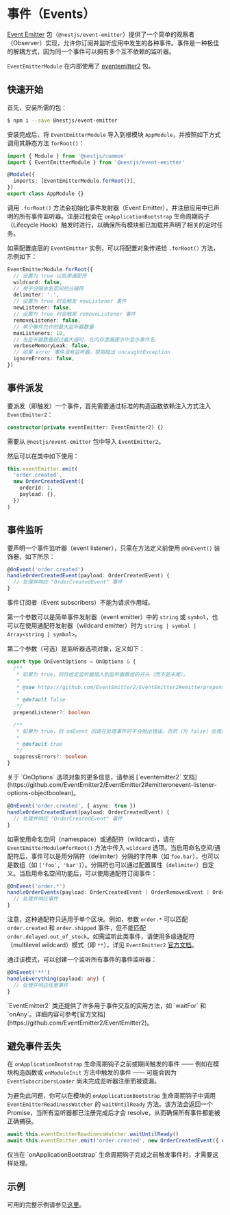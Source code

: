 # 事件（Events）

[Event Emitter](https://www.npmjs.com/package/@nestjs/event-emitter) 包（`@nestjs/event-emitter`）提供了一个简单的观察者（Observer）实现，允许你订阅并监听应用中发生的各种事件。事件是一种极佳的解耦方式，因为同一个事件可以拥有多个互不依赖的监听器。

`EventEmitterModule` 在内部使用了 [eventemitter2](https://github.com/EventEmitter2/EventEmitter2) 包。

## 快速开始

首先，安装所需的包：

```bash
$ npm i --save @nestjs/event-emitter
```

安装完成后，将 `EventEmitterModule` 导入到根模块 `AppModule`，并按照如下方式调用其静态方法 `forRoot()`：

```ts filename='app.module.ts'
import { Module } from '@nestjs/common'
import { EventEmitterModule } from '@nestjs/event-emitter'

@Module({
  imports: [EventEmitterModule.forRoot()],
})
export class AppModule {}
```

调用 `.forRoot()` 方法会初始化事件发射器（Event Emitter），并注册应用中已声明的所有事件监听器。注册过程会在 `onApplicationBootstrap` 生命周期钩子（Lifecycle Hook）触发时进行，以确保所有模块都已加载并声明了相关的定时任务。

如需配置底层的 `EventEmitter` 实例，可以将配置对象传递给 `.forRoot()` 方法，示例如下：

```ts
EventEmitterModule.forRoot({
  // 设置为 true 以启用通配符
  wildcard: false,
  // 用于分隔命名空间的分隔符
  delimiter: '.',
  // 设置为 true 时会触发 newListener 事件
  newListener: false,
  // 设置为 true 时会触发 removeListener 事件
  removeListener: false,
  // 单个事件允许的最大监听器数量
  maxListeners: 10,
  // 当监听器数量超过最大值时，在内存泄漏提示中显示事件名
  verboseMemoryLeak: false,
  // 如果 error 事件没有监听器，禁用抛出 uncaughtException
  ignoreErrors: false,
})
```

## 事件派发

要派发（即触发）一个事件，首先需要通过标准的构造函数依赖注入方式注入 `EventEmitter2`：

```ts
constructor(private eventEmitter: EventEmitter2) {}
```

<CalloutInfo>

需要从 `@nestjs/event-emitter` 包中导入 `EventEmitter2`。

</CalloutInfo>

然后可以在类中如下使用：

```ts
this.eventEmitter.emit(
  'order.created',
  new OrderCreatedEvent({
    orderId: 1,
    payload: {},
  })
)
```

## 事件监听

要声明一个事件监听器（event listener），只需在方法定义前使用 `@OnEvent()` 装饰器，如下所示：

```ts
@OnEvent('order.created')
handleOrderCreatedEvent(payload: OrderCreatedEvent) {
  // 处理并响应 "OrderCreatedEvent" 事件
}
```

<CalloutInfo type="warning">

事件订阅者（Event subscribers）不能为请求作用域。

</CalloutInfo>

第一个参数可以是简单事件发射器（event emitter）中的 `string` 或 `symbol`，也可以在使用通配符发射器（wildcard emitter）时为 `string | symbol | Array<string | symbol>`。

第二个参数（可选）是监听器选项对象，定义如下：

```ts
export type OnEventOptions = OnOptions & {
  /**
   * 如果为 true，则将给定监听器插入到监听器数组的开头（而不是末尾）。
   *
   * @see https://github.com/EventEmitter2/EventEmitter2#emitterprependlistenerevent-listener-options
   *
   * @default false
   */
  prependListener?: boolean

  /**
   * 如果为 true，则 onEvent 回调在处理事件时不会抛出错误。否则（为 false）会抛出错误。
   *
   * @default true
   */
  suppressErrors?: boolean
}
```

<CalloutInfo>
  关于 `OnOptions` 选项对象的更多信息，请参阅 [`eventemitter2`
  文档](https://github.com/EventEmitter2/EventEmitter2#emitteronevent-listener-options-objectboolean)。
</CalloutInfo>

```ts
@OnEvent('order.created', { async: true })
handleOrderCreatedEvent(payload: OrderCreatedEvent) {
  // 处理并响应 "OrderCreatedEvent" 事件
}
```

如需使用命名空间（namespace）或通配符（wildcard），请在 `EventEmitterModule#forRoot()` 方法中传入 `wildcard` 选项。当启用命名空间/通配符后，事件可以是用分隔符（delimiter）分隔的字符串（如 `foo.bar`），也可以是数组（如 `['foo', 'bar']`）。分隔符也可以通过配置属性（`delimiter`）自定义。当启用命名空间功能后，可以使用通配符订阅事件：

```ts
@OnEvent('order.*')
handleOrderEvents(payload: OrderCreatedEvent | OrderRemovedEvent | OrderUpdatedEvent) {
  // 处理并响应事件
}
```

注意，这种通配符只适用于单个区块。例如，参数 `order.*` 可以匹配 `order.created` 和 `order.shipped` 事件，但不能匹配 `order.delayed.out_of_stock`。如需监听此类事件，请使用多级通配符（multilevel wildcard）模式（即 `**`），详见 `EventEmitter2` [官方文档](https://github.com/EventEmitter2/EventEmitter2#multi-level-wildcards)。

通过该模式，可以创建一个监听所有事件的事件监听器：

```ts
@OnEvent('**')
handleEverything(payload: any) {
  // 处理并响应任意事件
}
```

<CalloutInfo>
  `EventEmitter2` 类还提供了许多用于事件交互的实用方法，如 `waitFor` 和
  `onAny`。详细内容可参考[官方文档](https://github.com/EventEmitter2/EventEmitter2)。
</CalloutInfo>

## 避免事件丢失

在 `onApplicationBootstrap` 生命周期钩子之前或期间触发的事件 —— 例如在模块构造函数或 `onModuleInit` 方法中触发的事件 —— 可能会因为 `EventSubscribersLoader` 尚未完成监听器注册而被遗漏。

为避免此问题，你可以在模块的 `onApplicationBootstrap` 生命周期钩子中调用 `EventEmitterReadinessWatcher` 的 `waitUntilReady` 方法。该方法会返回一个 Promise，当所有监听器都已注册完成后才会 resolve，从而确保所有事件都能被正确捕获。

```ts
await this.eventEmitterReadinessWatcher.waitUntilReady()
await this.eventEmitter.emit('order.created', new OrderCreatedEvent({ orderId: 1, payload: {} }))
```

<CalloutInfo>
  仅当在 `onApplicationBootstrap` 生命周期钩子完成之前触发事件时，才需要这样处理。
</CalloutInfo>

## 示例

可用的完整示例请参见[这里](https://github.com/nestjs/nest/tree/master/sample/30-event-emitter)。
